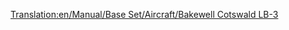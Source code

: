 [[Translation:en/Manual/Base Set/Aircraft/Bakewell Cotswald LB-3]]

{{de/Manual/Base Set/Aircraft/Flugzeug|Name=Bakewell Cotswald LB-3
|Image=[[File:en/Manual/Base Set/Aircraft/DouglasDC-3Dakota.png|Bakewell Cotswald]]
|Kosten=30,761 (61.522)
|Geschwindigkeit=473 kph (296 MPH)
|Jährlich=2,756 (5.512)
|Erschienen=1934
|Lebensdauer=30
|Kapazität=30 Passagiere & 6 Säcke Post
|Beschreibung=Der Bakewell Cotswald LB-3 ist ein kleines Flugzeug für kleine Flughäfen
|Entspricht=[http://de.wikipedia.org/wiki/Douglas_DC-3 Douglas DC-3 Dakota]
}}